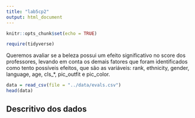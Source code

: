```yaml
---
title: "lab5cp2"
output: html_document
---
```


```r
knitr::opts_chunk$set(echo = TRUE)
```

```r
require(tidyverse)

```
  
  Queremos avaliar se a beleza possui um efeito significativo no score dos professores, levando em conta os demais fatores que foram identificados como tento possíveis efeitos, que são as variáveis:
  rank, ethnicity, gender, language, age, cls_*, pic_outfit e pic_color.
```r
data = read_csv(file = "../data/evals.csv")
head(data)
```
## Descritivo dos dados
```r

```



